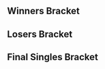 {{DISPLAYTITLE:Legend of Melee: Singles Bracket}}{{SetGame|melee}}
{{tabs static
|name1=Overview
|link1=Legend of Melee
|name2=Singles Bracket
|link2=Legend of Melee/Singles Bracket
|name3=Doubles Bracket
|link3=Legend of Melee/Doubles Bracket
|This=2
}}<!-- Generated with http://tournament-nub.rhcloud.com/toliquipedia name=lompro -->

==Winners Bracket==
{{64DEWBracketA
|r1m1p1=Professor Pro |r1m1p1flag=gb |r1m1p1score=W |r1m1win=1
|r1m1p2=Bye |r1m1p2flag= |r1m1p2score=-

|r1m2p1=That Guy |r1m2p1flag=gb |r1m2p1score=2 |r1m2win=1
|r1m2p2=Augs |r1m2p2flag=gb |r1m2p2score=0

|r1m3p1=R23 |r1m3p1flag=gb |r1m3p1score=W |r1m3win=1
|r1m3p2=Bye |r1m3p2flag= |r1m3p2score=-

|r1m4p1=Deathgazer |r1m4p1flag=gb |r1m4p1score=W |r1m4win=1
|r1m4p2=Bye |r1m4p2flag= |r1m4p2score=-

|r1m5p1=J3ly |r1m5p1flag=gb |r1m5p1score=W |r1m5win=1
|r1m5p2=Bye |r1m5p2flag= |r1m5p2score=-

|r1m6p1=X1 |r1m6p1flag=gb |r1m6p1score=W |r1m6win=1
|r1m6p2=Bye |r1m6p2flag= |r1m6p2score=-

|r1m7p1=Jin |r1m7p1flag=gb |r1m7p1score=W |r1m7win=1
|r1m7p2=Bye |r1m7p2flag= |r1m7p2score=-

|r1m8p1=JoMo |r1m8p1flag=gb |r1m8p1score=W |r1m8win=1
|r1m8p2=Bye |r1m8p2flag= |r1m8p2score=-

|r1m9p1=Adam |r1m9p1flag=nl |r1m9p1score=W |r1m9win=1
|r1m9p2=Bye |r1m9p2flag= |r1m9p2score=-

|r1m10p1=Chilliconcarnage |r1m10p1flag=gb |r1m10p1score=2 |r1m10win=1
|r1m10p2=MattSmith |r1m10p2flag=gb |r1m10p2score=0

|r1m11p1=JJLinyard |r1m11p1flag=gb |r1m11p1score=W |r1m11win=1
|r1m11p2=Bye |r1m11p2flag= |r1m11p2score=-

|r1m12p1=Unreal |r1m12p1flag=gb |r1m12p1score=W |r1m12win=1
|r1m12p2=Bye |r1m12p2flag= |r1m12p2score=-

|r1m13p1=Zeppo |r1m13p1flag=gb |r1m13p1score=W |r1m13win=1
|r1m13p2=Bye |r1m13p2flag= |r1m13p2score=-

|r1m14p1=Pyro |r1m14p1flag=gb |r1m14p1score=W |r1m14win=1
|r1m14p2=Bye |r1m14p2flag= |r1m14p2score=-

|r1m15p1=Excal |r1m15p1flag=gb |r1m15p1score=W |r1m15win=1
|r1m15p2=Bye |r1m15p2flag= |r1m15p2score=-

|r1m16p1=Yeniths |r1m16p1flag=gb |r1m16p1score=W |r1m16win=1
|r1m16p2=Bye |r1m16p2flag= |r1m16p2score=-

|r1m17p1=Fuzzyness |r1m17p1flag=gb |r1m17p1score=W |r1m17win=1
|r1m17p2=Bye |r1m17p2flag= |r1m17p2score=-

|r1m18p1=Inertia |r1m18p1flag=gb |r1m18p1score=2 |r1m18win=1
|r1m18p2=BiSS |r1m18p2flag=gb |r1m18p2score=0

|r1m19p1=Shufu |r1m19p1flag=gb |r1m19p1score=W |r1m19win=1
|r1m19p2=Bye |r1m19p2flag= |r1m19p2score=-

|r1m20p1=GMSean |r1m20p1flag=gb |r1m20p1score=W |r1m20win=1
|r1m20p2=Bye |r1m20p2flag= |r1m20p2score=-

|r1m21p1=Kipkopsky |r1m21p1flag=gb |r1m21p1score=W |r1m21win=1
|r1m21p2=Bye |r1m21p2flag= |r1m21p2score=-

|r1m22p1=Kone |r1m22p1flag=gb |r1m22p1score=W |r1m22win=1
|r1m22p2=Bye |r1m22p2flag= |r1m22p2score=-

|r1m23p1=BrTarolg |r1m23p1flag=gb |r1m23p1score=W |r1m23win=1
|r1m23p2=Bye |r1m23p2flag= |r1m23p2score=-

|r1m24p1=Calzum |r1m24p1flag=gb |r1m24p1score=W |r1m24win=1
|r1m24p2=Bye |r1m24p2flag= |r1m24p2score=-

|r1m25p1=VA |r1m25p1flag=gb |r1m25p1score=W |r1m25win=1
|r1m25p2=Bye |r1m25p2flag= |r1m25p2score=-

|r1m26p1=Manyula |r1m26p1flag=gb |r1m26p1score=2 |r1m26win=1
|r1m26p2=Gijn |r1m26p2flag=gb |r1m26p2score=0

|r1m27p1=M.M.Molgera |r1m27p1flag=gb |r1m27p1score=W |r1m27win=1
|r1m27p2=Bye |r1m27p2flag= |r1m27p2score=-

|r1m28p1=Jolteon |r1m28p1flag=gb |r1m28p1score=W |r1m28win=1
|r1m28p2=Bye |r1m28p2flag= |r1m28p2score=-

|r1m29p1=Alpha Dash |r1m29p1flag=gb |r1m29p1score=W |r1m29win=1
|r1m29p2=Bye |r1m29p2flag= |r1m29p2score=-

|r1m30p1=Dacacia |r1m30p1flag=gb |r1m30p1score=W |r1m30win=1
|r1m30p2=Bye |r1m30p2flag= |r1m30p2score=-

|r1m31p1=Shifting Shadows |r1m31p1flag=gb |r1m31p1score=W |r1m31win=1
|r1m31p2=Bye |r1m31p2flag= |r1m31p2score=-

|r1m32p1=Jam |r1m32p1flag=gb |r1m32p1score=W |r1m32win=1
|r1m32p2=Bye |r1m32p2flag= |r1m32p2score=-

|r2m1p1=Professor Pro |r2m1p1flag=gb |r2m1p1score=2 |r2m1win=1
|r2m1p2=That Guy |r2m1p2flag=gb |r2m1p2score=0

|r2m2p1=R23 |r2m2p1flag=gb |r2m2p1score=0 |r2m2win=2
|r2m2p2=Deathgazer |r2m2p2flag=gb |r2m2p2score=2

|r2m3p1=J3ly |r2m3p1flag=gb |r2m3p1score=2 |r2m3win=1
|r2m3p2=X1 |r2m3p2flag=gb |r2m3p2score=0

|r2m4p1=Jin |r2m4p1flag=gb |r2m4p1score=2 |r2m4win=1
|r2m4p2=JoMo |r2m4p2flag=gb |r2m4p2score=0

|r2m5p1=Adam |r2m5p1flag=nl |r2m5p1score=2 |r2m5win=1
|r2m5p2=Chilliconcarnage |r2m5p2flag=gb |r2m5p2score=0

|r2m6p1=JJLinyard |r2m6p1flag=gb |r2m6p1score=2 |r2m6win=1
|r2m6p2=Unreal |r2m6p2flag=gb |r2m6p2score=0

|r2m7p1=Zeppo |r2m7p1flag=gb |r2m7p1score=2 |r2m7win=1
|r2m7p2=Pyro |r2m7p2flag=gb |r2m7p2score=0

|r2m8p1=Excal |r2m8p1flag=gb |r2m8p1score=0 |r2m8win=2
|r2m8p2=Yeniths |r2m8p2flag=gb |r2m8p2score=2

|r2m9p1=Fuzzyness |r2m9p1flag=gb |r2m9p1score=2 |r2m9win=1
|r2m9p2=Inertia |r2m9p2flag=gb |r2m9p2score=0

|r2m10p1=Shufu |r2m10p1flag=gb |r2m10p1score=2 |r2m10win=1
|r2m10p2=GMSean |r2m10p2flag=gb |r2m10p2score=1

|r2m11p1=Kipkopsky |r2m11p1flag=gb |r2m11p1score=2 |r2m11win=1
|r2m11p2=Kone |r2m11p2flag=gb |r2m11p2score=0

|r2m12p1=BrTarolg |r2m12p1flag=gb |r2m12p1score=2 |r2m12win=1
|r2m12p2=Calzum |r2m12p2flag=gb |r2m12p2score=0

|r2m13p1=VA |r2m13p1flag=gb |r2m13p1score=2 |r2m13win=1
|r2m13p2=Manyula |r2m13p2flag=gb |r2m13p2score=0

|r2m14p1=M.M.Molgera |r2m14p1flag=gb |r2m14p1score=0 |r2m14win=2
|r2m14p2=Jolteon |r2m14p2flag=gb |r2m14p2score=2

|r2m15p1=Alpha Dash |r2m15p1flag=gb |r2m15p1score=2 |r2m15win=1
|r2m15p2=Dacacia |r2m15p2flag=gb |r2m15p2score=0

|r2m16p1=Shifting Shadows |r2m16p1flag=gb |r2m16p1score=1 |r2m16win=2
|r2m16p2=Jam |r2m16p2flag=gb |r2m16p2score=2

|r3m1p1=Professor Pro |r3m1p1flag=gb |r3m1p1score=2 |r3m1win=1
|r3m1p2=Deathgazer |r3m1p2flag=gb |r3m1p2score=1

|r3m2p1=J3ly |r3m2p1flag=gb |r3m2p1score=0 |r3m2win=2
|r3m2p2=Jin |r3m2p2flag=gb |r3m2p2score=2

|r3m3p1=Adam |r3m3p1flag=nl |r3m3p1score=2 |r3m3win=1
|r3m3p2=JJLinyard |r3m3p2flag=gb |r3m3p2score=0

|r3m4p1=Zeppo |r3m4p1flag=gb |r3m4p1score=2 |r3m4win=1
|r3m4p2=Yeniths |r3m4p2flag=gb |r3m4p2score=0

|r3m5p1=Fuzzyness |r3m5p1flag=gb |r3m5p1score=2 |r3m5win=1
|r3m5p2=Shufu |r3m5p2flag=gb |r3m5p2score=0

|r3m6p1=Kipkopsky |r3m6p1flag=gb |r3m6p1score=2 |r3m6win=1
|r3m6p2=BrTarolg |r3m6p2flag=gb |r3m6p2score=1

|r3m7p1=VA |r3m7p1flag=gb |r3m7p1score=2 |r3m7win=1
|r3m7p2=Jolteon |r3m7p2flag=gb |r3m7p2score=0

|r3m8p1=Alpha Dash |r3m8p1flag=gb |r3m8p1score=1 |r3m8win=2
|r3m8p2=Jam |r3m8p2flag=gb |r3m8p2score=2

|r4m1p1=Professor Pro |r4m1p1flag=gb |r4m1p1score=2 |r4m1win=1
|r4m1p2=Jin |r4m1p2flag=gb |r4m1p2score=0

|r4m2p1=Adam |r4m2p1flag=nl |r4m2p1score=2 |r4m2win=1
|r4m2p2=Zeppo |r4m2p2flag=gb |r4m2p2score=0

|r4m3p1=Fuzzyness |r4m3p1flag=gb |r4m3p1score=2 |r4m3win=1
|r4m3p2=Kipkopsky |r4m3p2flag=gb |r4m3p2score=0

|r4m4p1=VA |r4m4p1flag=gb |r4m4p1score=2 |r4m4win=1
|r4m4p2=Jam |r4m4p2flag=gb |r4m4p2score=0

|r5m1p1=Professor Pro |r5m1p1flag=gb |r5m1p1score=3 |r5m1win=1
|r5m1p2=Adam |r5m1p2flag=nl |r5m1p2score=1

|r5m2p1=Fuzzyness |r5m2p1flag=gb |r5m2p1score=3 |r5m2win=1
|r5m2p2=VA |r5m2p2flag=gb |r5m2p2score=0
}}

==Losers Bracket==
{{64DELBracketSmwA
|tourneylink=Legend of Melee
|tourneyname=Legend of Melee
|l1placement=
|l2placement=33-48
|l3placement=25-32
|l4placement=17-24
|l5placement=13-16
|l6placement=9-12
|l7placement=7-8
|l8placement=5-6

|l1m1p1=Bye |l1m1p1flag= |l1m1p1score=- |l1m1win=
|l1m1p2=Bye |l1m1p2flag= |l1m1p2score=W

|l1m2p1=Bye |l1m2p1flag= |l1m2p1score=- |l1m2win=2
|l1m2p2=Augs |l1m2p2flag=gb |l1m2p2score=W

|l1m3p1=Bye |l1m3p1flag= |l1m3p1score=- |l1m3win=
|l1m3p2=Bye |l1m3p2flag= |l1m3p2score=W

|l1m4p1=Bye |l1m4p1flag= |l1m4p1score=- |l1m4win=
|l1m4p2=Bye |l1m4p2flag= |l1m4p2score=W

|l1m5p1=Bye |l1m5p1flag= |l1m5p1score=- |l1m5win=
|l1m5p2=Bye |l1m5p2flag= |l1m5p2score=W

|l1m6p1=Bye |l1m6p1flag= |l1m6p1score=- |l1m6win=2
|l1m6p2=MattSmith |l1m6p2flag=gb |l1m6p2score=W

|l1m7p1=Bye |l1m7p1flag= |l1m7p1score=- |l1m7win=
|l1m7p2=Bye |l1m7p2flag= |l1m7p2score=W

|l1m8p1=Bye |l1m8p1flag= |l1m8p1score=- |l1m8win=
|l1m8p2=Bye |l1m8p2flag= |l1m8p2score=W

|l1m9p1=Bye |l1m9p1flag= |l1m9p1score=- |l1m9win=
|l1m9p2=Bye |l1m9p2flag= |l1m9p2score=W

|l1m10p1=Bye |l1m10p1flag= |l1m10p1score=- |l1m10win=2
|l1m10p2=BiSS |l1m10p2flag=gb |l1m10p2score=W

|l1m11p1=Bye |l1m11p1flag= |l1m11p1score=- |l1m11win=
|l1m11p2=Bye |l1m11p2flag= |l1m11p2score=W

|l1m12p1=Bye |l1m12p1flag= |l1m12p1score=- |l1m12win=
|l1m12p2=Bye |l1m12p2flag= |l1m12p2score=W

|l1m13p1=Bye |l1m13p1flag= |l1m13p1score=- |l1m13win=
|l1m13p2=Bye |l1m13p2flag= |l1m13p2score=W

|l1m14p1=Bye |l1m14p1flag= |l1m14p1score=- |l1m14win=2
|l1m14p2=Gijn |l1m14p2flag=gb |l1m14p2score=W

|l1m15p1=Bye |l1m15p1flag= |l1m15p1score=- |l1m15win=
|l1m15p2=Bye |l1m15p2flag= |l1m15p2score=W

|l1m16p1=Bye |l1m16p1flag= |l1m16p1score=- |l1m16win=
|l1m16p2=Bye |l1m16p2flag= |l1m16p2score=W

|l2m1p1=Dacacia |l2m1p1flag=gb |l2m1p1score=W |l2m1win=1
|l2m1p2=Bye |l2m1p2flag= |l2m1p2score=-

|l2m2p1=Shifting Shadows |l2m2p1flag=gb |l2m2p1score=2 |l2m2win=1
|l2m2p2=Augs |l2m2p2flag=gb |l2m2p2score=0

|l2m3p1=M.M.Molgera |l2m3p1flag=gb |l2m3p1score=W |l2m3win=1
|l2m3p2=Bye |l2m3p2flag= |l2m3p2score=-

|l2m4p1=Manyula |l2m4p1flag=gb |l2m4p1score=W |l2m4win=1
|l2m4p2=Bye |l2m4p2flag= |l2m4p2score=-

|l2m5p1=Kone |l2m5p1flag=gb |l2m5p1score=W |l2m5win=1
|l2m5p2=Bye |l2m5p2flag= |l2m5p2score=-

|l2m6p1=Calzum |l2m6p1flag=gb |l2m6p1score=1 |l2m6win=2
|l2m6p2=MattSmith |l2m6p2flag=gb |l2m6p2score=2

|l2m7p1=GMSean |l2m7p1flag=gb |l2m7p1score=W |l2m7win=1
|l2m7p2=Bye |l2m7p2flag= |l2m7p2score=-

|l2m8p1=Inertia |l2m8p1flag=gb |l2m8p1score=W |l2m8win=1
|l2m8p2=Bye |l2m8p2flag= |l2m8p2score=-

|l2m9p1=Pyro |l2m9p1flag=gb |l2m9p1score=W |l2m9win=1
|l2m9p2=Bye |l2m9p2flag= |l2m9p2score=-

|l2m10p1=Excal |l2m10p1flag=gb |l2m10p1score=2 |l2m10win=1
|l2m10p2=BiSS |l2m10p2flag=gb |l2m10p2score=0

|l2m11p1=Unreal |l2m11p1flag=gb |l2m11p1score=W |l2m11win=1
|l2m11p2=Bye |l2m11p2flag= |l2m11p2score=-

|l2m12p1=Chilliconcarnage |l2m12p1flag=gb |l2m12p1score=W |l2m12win=1
|l2m12p2=Bye |l2m12p2flag= |l2m12p2score=-

|l2m13p1=X1 |l2m13p1flag=gb |l2m13p1score=W |l2m13win=1
|l2m13p2=Bye |l2m13p2flag= |l2m13p2score=-

|l2m14p1=JoMo |l2m14p1flag=gb |l2m14p1score=2 |l2m14win=1
|l2m14p2=Gijn |l2m14p2flag=gb |l2m14p2score=0

|l2m15p1=R23 |l2m15p1flag=gb |l2m15p1score=W |l2m15win=1
|l2m15p2=Bye |l2m15p2flag= |l2m15p2score=-

|l2m16p1=That Guy |l2m16p1flag=gb |l2m16p1score=W |l2m16win=1
|l2m16p2=Bye |l2m16p2flag= |l2m16p2score=-

|l3m1p1=Dacacia |l3m1p1flag=gb |l3m1p1score=0 |l3m1win=2
|l3m1p2=Shifting Shadows |l3m1p2flag=gb |l3m1p2score=2

|l3m2p1=M.M.Molgera |l3m2p1flag=gb |l3m2p1score=0 |l3m2win=2
|l3m2p2=Manyula |l3m2p2flag=gb |l3m2p2score=2

|l3m3p1=Kone |l3m3p1flag=gb |l3m3p1score=2 |l3m3win=1
|l3m3p2=MattSmith |l3m3p2flag=gb |l3m3p2score=0

|l3m4p1=GMSean |l3m4p1flag=gb |l3m4p1score=2 |l3m4win=1
|l3m4p2=Inertia |l3m4p2flag=gb |l3m4p2score=1

|l3m5p1=Pyro |l3m5p1flag=gb |l3m5p1score=0 |l3m5win=2
|l3m5p2=Excal |l3m5p2flag=gb |l3m5p2score=2

|l3m6p1=Unreal |l3m6p1flag=gb |l3m6p1score=2 |l3m6win=1
|l3m6p2=Chilliconcarnage |l3m6p2flag=gb |l3m6p2score=1

|l3m7p1=X1 |l3m7p1flag=gb |l3m7p1score=1 |l3m7win=2
|l3m7p2=JoMo |l3m7p2flag=gb |l3m7p2score=2

|l3m8p1=R23 |l3m8p1flag=gb |l3m8p1score=2 |l3m8win=1
|l3m8p2=That Guy |l3m8p2flag=gb |l3m8p2score=0

|l4m1p1=Yeniths |l4m1p1flag=gb |l4m1p1score=0 |l4m1win=2
|l4m1p2=Shifting Shadows |l4m1p2flag=gb |l4m1p2score=2

|l4m2p1=JJLinyard |l4m2p1flag=gb |l4m2p1score=2 |l4m2win=1
|l4m2p2=Manyula |l4m2p2flag=gb |l4m2p2score=0

|l4m3p1=J3ly |l4m3p1flag=gb |l4m3p1score=2 |l4m3win=1
|l4m3p2=Kone |l4m3p2flag=gb |l4m3p2score=1

|l4m4p1=Deathgazer |l4m4p1flag=gb |l4m4p1score=2 |l4m4win=1
|l4m4p2=GMSean |l4m4p2flag=gb |l4m4p2score=1

|l4m5p1=Alpha Dash |l4m5p1flag=gb |l4m5p1score=2 |l4m5win=1
|l4m5p2=Excal |l4m5p2flag=gb |l4m5p2score=0

|l4m6p1=Jolteon |l4m6p1flag=gb |l4m6p1score=0 |l4m6win=2
|l4m6p2=Unreal |l4m6p2flag=gb |l4m6p2score=2

|l4m7p1=BrTarolg |l4m7p1flag=gb |l4m7p1score=2 |l4m7win=1
|l4m7p2=JoMo |l4m7p2flag=gb |l4m7p2score=0

|l4m8p1=Shufu |l4m8p1flag=gb |l4m8p1score=0 |l4m8win=2
|l4m8p2=R23 |l4m8p2flag=gb |l4m8p2score=2

|l5m1p1=Shifting Shadows |l5m1p1flag=gb |l5m1p1score=2 |l5m1win=1
|l5m1p2=JJLinyard |l5m1p2flag=gb |l5m1p2score=1

|l5m2p1=J3ly |l5m2p1flag=gb |l5m2p1score=2 |l5m2win=1
|l5m2p2=Deathgazer |l5m2p2flag=gb |l5m2p2score=1

|l5m3p1=Alpha Dash |l5m3p1flag=gb |l5m3p1score=2 |l5m3win=1
|l5m3p2=Unreal |l5m3p2flag=gb |l5m3p2score=0

|l5m4p1=BrTarolg |l5m4p1flag=gb |l5m4p1score=2 |l5m4win=1
|l5m4p2=R23 |l5m4p2flag=gb |l5m4p2score=0

|l6m1p1=Kipkopsky |l6m1p1flag=gb |l6m1p1score=2 |l6m1win=1
|l6m1p2=Shifting Shadows |l6m1p2flag=gb |l6m1p2score=1

|l6m2p1=Jam |l6m2p1flag=gb |l6m2p1score=0 |l6m2win=2
|l6m2p2=J3ly |l6m2p2flag=gb |l6m2p2score=2

|l6m3p1=Jin |l6m3p1flag=gb |l6m3p1score=2 |l6m3win=1
|l6m3p2=Alpha Dash |l6m3p2flag=gb |l6m3p2score=1

|l6m4p1=Zeppo |l6m4p1flag=gb |l6m4p1score=1 |l6m4win=2
|l6m4p2=BrTarolg |l6m4p2flag=gb |l6m4p2score=2

|l7m1p1=Kipkopsky |l7m1p1flag=gb |l7m1p1score=2 |l7m1win=2
|l7m1p2=J3ly |l7m1p2flag=gb |l7m1p2score=3

|l7m2p1=Jin |l7m2p1flag=gb |l7m2p1score=2 |l7m2win=2
|l7m2p2=BrTarolg |l7m2p2flag=gb |l7m2p2score=3

|l8m1p1=Adam |l8m1p1flag=nl |l8m1p1score=3 |l8m1win=1
|l8m1p2=J3ly |l8m1p2flag=gb |l8m1p2score=0

|l8m2p1=VA |l8m2p1flag=gb |l8m2p1score=3 |l8m2win=1
|l8m2p2=BrTarolg |l8m2p2flag=gb |l8m2p2score=0
}}
<onlyinclude>
==Final Singles Bracket==
{{DEFinalSmwBracket
|tourneylink=Legend of Melee
|tourneyname=Legend of Melee
|l1placement=4
|r2placement=3
|r3loserplacement=2
|r3winnerplacement=1

<!-- FROM WINNERS -->
|r1m1p1=Professor Pro |r1m1p1flag=gb |r1m1p1score=3 |r1m1win=1
|r1m1p2=Fuzzyness |r1m1p2flag=gb |r1m1p2score=0

<!-- FROM LOSERS -->
|l1m1p1=Adam |l1m1p1flag=nl |l1m1p1score=0 |l1m1win=2
|l1m1p2=VA |l1m1p2flag=gb |l1m1p2score=3

<!-- LOSERS FINALS -->
|r2m1p1=Fuzzyness |r2m1p1flag=gb |r2m1p1score=3 |r2m1win=1
|r2m1p2=VA |r2m1p2flag=gb |r2m1p2score=0

<!-- GRAND FINALS -->
|r3m1p1=Professor Pro |r3m1p1flag=gb |r3m1p1score=3 |r3m1win=1
|r3m1p2=Fuzzyness |r3m1p2flag=gb |r3m1p2score=2
}}
</onlyinclude>
